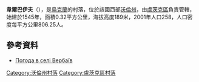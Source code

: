 {{coord|50|39|20|N|25|21|28|E|scale:30000|display=title}}

'''韋爾巴伊夫'''（{{lang-uk|Вербаїв}}），是[[烏克蘭|烏克蘭]]的村落，位於該國西部[[沃倫州|沃倫州]]，由[[盧茨克區|盧茨克區]]負責管轄，始建於1545年，面積0.32平方公里，海拔高度189米，2001年人口258，人口密度每平方公里806.25人。

==參考資料==
* [http://weather.in.ua/ua/volynskaja/3065 Погода в селі Вербаїв] {{Wayback|url=http://weather.in.ua/ua/volynskaja/3065 |date=20111219100340 }}

[[Category:沃倫州村落|Category:沃倫州村落]]
[[Category:盧茨克區村落|Category:盧茨克區村落]]


{{Volyn-geo-stub}}